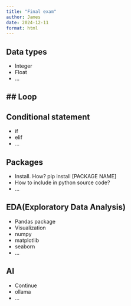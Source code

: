```yaml
---
title: "Final exam"
author: James
date: 2024-12-11
format: html
---
```


## Data types
- Integer
- Float
- ...

## Loop
--

## Conditional statement
- if
- elif
- ...

## Packages
- Install. How? pip install [PACKAGE NAME]
- How to include in python source code?
- ...

## EDA(Exploratory Data Analysis)
- Pandas package
- Visualization
- numpy
- matplotlib
- seaborn
- ...

## AI
- Continue
- ollama
- ...


